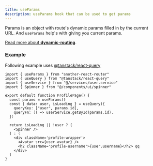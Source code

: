 ```yaml
---
title: useParams
description: useParams hook that can be used to get params
---
```


Params is an object with route's dynamic params filled in by the current URL.
And `useParams` help's with giving you current params.

[Read more about **dynamic-routing**](/docs/routing/dynamic-routing/).

### Example

Following example uses [@tanstack/react-query](https://tanstack.com/query/latest/docs/framework/react/overview)

```tsx title="/src/routes/user/[id]/page.tsx"
import { useParams } from "another-react-router"
import { useQuery } from "@tanstack/react-query"
import { useService } from "@/services/user.service"
import { Spinner } from "@/components/ui/spinner"

export default function ProfilePage() {
  const params = useParams()
  const { data: user, isLoading } = useQuery({
    queryKey: ["user", params.id],
    queryFn: () => userService.getById(params.id),
  })

  return isLoading || !user ? (
    <Spinner />
  ) : (
    <div className='profile-wrapper'>
      <Avatar src={user.avatar} />
      <h2 className='profile-username'>{user.username}</h2> qq
    </div>
  )
}
```

